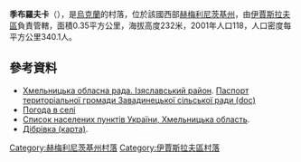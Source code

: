 {{coord|50|5|26|N|26|39|3|E|scale:100000|display=title}}

'''季布羅夫卡'''（{{lang-uk|Дібровка}}），是[[烏克蘭|烏克蘭]]的村落，位於該國西部[[赫梅利尼茨基州|赫梅利尼茨基州]]，由[[伊賈斯拉夫區|伊賈斯拉夫區]]負責管轄，面積0.35平方公里，海拔高度232米，2001年人口118，人口密度每平方公里340.1人。

==參考資料==
* [https://web.archive.org/web/20160306105422/http://oblrada.km.ua/district/show/15 Хмельницька обласна рада. Ізяславський район]. [https://web.archive.org/web/20141227092359/http://oblrada.km.ua/userfiles/%D0%9F%D0%B0%D1%81%D0%BF%D0%BE%D1%80%D1%82%20%D0%97%D0%B0%D0%B2%D0%B0%D0%B4%D0%B8%D0%BD%D1%86%D1%96_2011.doc Паспорт територіальної громади Завадинецької сільської ради (doc)]
* [http://weather.in.ua/ua/hmel'nickaja/6708 Погода в селі]{{Wayback|url=http://weather.in.ua/ua/hmel'nickaja/6708 |date=20111220090643 }}
* [http://maps.vlasenko.net/list/ukraine/hmelnycka/ Список населених пунктів України, Хмельницька область]{{Wayback|url=http://maps.vlasenko.net/list/ukraine/hmelnycka/ |date=20161223192742 }}.
* [http://maps.vlasenko.net/ua/hmelnycka/izyaslavskyj/dibrivka/ Дібрівка (карта)]{{Wayback|url=http://maps.vlasenko.net/ua/hmelnycka/izyaslavskyj/dibrivka/ |date=20150406180259 }}.

{{DEFAULTSORT:Дібрівка}}
[[Category:赫梅利尼茨基州村落|Category:赫梅利尼茨基州村落]]
[[Category:伊賈斯拉夫區村落|Category:伊賈斯拉夫區村落]]


{{Khmelnytskyi-geo-stub}}